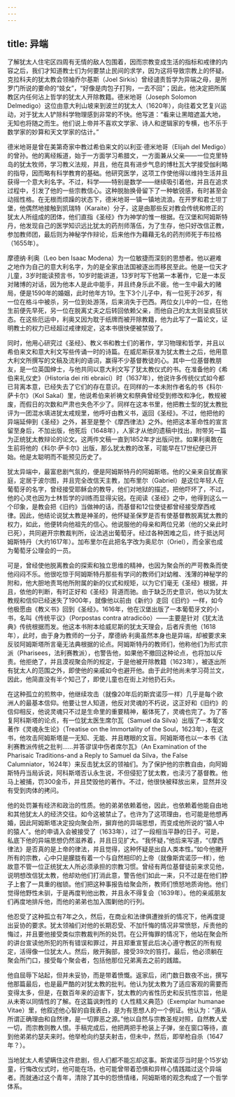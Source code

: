 ```yaml
---
---
---
```

title: 异端
---




了解犹太人住宅区四周有无情的敌人包围着，因而宗教变成生活的指标和戒律的内容之后，我们才知道教士们为何要禁止民间的求学，因为这将导致宗教上的怀疑。克拉科夫的犹太教会领袖乔尔基斯（Joel Sirkis）曾经谴责哲学为异端之母，是所罗门所说的要命的“妓女”，“好像是肉包子打狗，一去不回”；因此，他决定把所属教区内任何沾上哲学的犹太人开除教籍。德米地哥（Joseph Solomon Delmedigo）这位由意大利山坡来到波兰的犹太人（1620年），向往着文艺复兴运动，对于犹太人铲除科学物理感到非常的不快。他写道：“看来让黑暗遮盖大地，无知也将随之而生。他们说上帝并不喜欢文学家、诗人和逻辑家的专横，也不乐于数学家的妙算和天文学家的估计。”

德米地哥是曾在美第奇家中教过希伯来文的以利亚·德米地哥（Elijah del Medigo）的曾孙。他的离经叛道，始于一方面学习希腊文，一方面兼从父亲——一位克里特岛的犹太牧师，学习教义法规，并且，他在具有进步气息的博杜瓦大学接受伽利略的指导，因而略有科学教育的基础。他研究医学，这项工作使他得以维持生活并且获得一个意大利名字。不过，科学——特别是数学——继续吸引着他，并且在追求过程中，引发了他的一些宗教信心。这种脱胎换骨留下了一种敏锐感，有时甚至会动摇性格。在无根而烦躁的状态下，德米地哥一镇一镇地流浪。在开罗和君士坦丁堡，他偶然地接触到凯瑞特（Karaite）分子，这是由那些反对教会传统和修正的犹太人所组成的团体，他们直指《圣经》作为神学的惟一根据。在汉堡和阿姆斯特丹，他发现自己的医学知识远比犹太的药剂师落伍，为了生存，他只好改信正教，参加教师团，最后则为神秘学作辩论，后来他作为藉藉无名的药剂师死于布拉格（1655年）。

摩德纳·利奥（Leo ben Isaac Modena）为一位敏捷而深刻的思想者。他以避难之地作为自己的意大利名字，为的是全家由法国被逐出而移民至此。他是一位天才儿童，3岁时能读预言书，10岁时能讲道，13岁时写下他第一本著作，它是一本反对赌博的对话，因为他本人是此中能手，并且终身乐此不疲。他一生中最大的赌局，便是1590年的婚姻，此时他年方19。生下3个儿子中，有一位死于26岁，有一位在格斗中被杀，另一位到处游荡，后来消失于巴西。两位女儿中的一位，在他生前便先早死，另一位在脱离丈夫之后转回依赖父亲，而他自己的太太则呈疯狂状态。在这些厄运中，利奥又因为耽于纸牌而被开除教籍，他为此写了一篇论文，证明教士的权力已经超过戒律规定，这本书很快便被禁毁了。

同时，他用心研究过《圣经》、教义书和教士们的著作，学习物理和哲学，并且以希伯来文和意大利文写些传诵一时的诗篇。在威尼斯获准为犹太教士之后，他用意大利文所撰写的文稿及流利的语词，赢得不少基督教徒的心。其中一位基督教朋友，是一位英国绅士，与他共同以意大利文写了犹太教仪式的书。在准备他的《希伯来礼仪史》（Historia dei riti ebraici）时（1637年），他说许多传统仪式如今都已背离本意，已经失去了它们的存在意识。在同样的一本未附作者名的书《科尔·萨卡尔》（Kol Sakal）里，他说希伯来祈祷文和祭典曾经受到修改和净化，教规被废，而假日的次数和严肃也失色不少了。同样在这本书里，他把教士型的犹太教批评为一团混水填进犹太戒规里，他呼吁由教义书，返回《圣经》。不过，他把他的异端延伸到《圣经》之外，甚至是整个《摩西律法》之外。他把这本革命性的宣言留至身后，不加出版，他死后（1648年），人家才从他的遗稿中找出，附带另一篇为正统犹太教辩论的论文。这两件文稿一直到1852年才出版问世。如果利奥敢在生前将他的《科尔·萨卡尔》出版，那么犹太教的改革，可能早在17世纪便已开始。他是太聪明而不能预见历史了。

犹太异端中，最富悲剧气氛的，便是阿姆斯特丹的阿姆斯塔。他的父亲来自犹裔家庭，定居于波尔图，并且完全改信天主教，加布里尔（Gabriel）是这位年轻人在葡萄牙的名字，曾经接受耶稣会的教导，他们对地狱的描述，把他吓坏了，不过，他的心灵也因为士林哲学的训练而显得尖锐。在阅读《圣经》之中，他得到这么一个印象，是教会把《旧约》当做神的话，而基督和12位使徒都曾经接受摩西戒律。因此，他结论说犹太教是神圣的，他怀疑圣保罗是否有使基督教脱离犹太教的权力，如此，他便转向他祖先的信心。他说服他的母亲和两位兄弟（他的父亲此时已死），共同避开宗教裁判所，设法逃出葡萄牙。经过各种困难之后，终于抵达阿姆斯特丹（大约1617年）。加布里尔在此把名字改为奥尼尔（Oriel），而全家也成为葡萄牙公理会的一员。

可是，曾经使他脱离教会的探索和独立思维的精神，也因为聚会所的严苛教条而使他闷闷不乐。他很吃惊于阿姆斯特丹那些有学问的教师们对幼稚、浅薄的神秘学的附和，他大胆地责骂他所附属的新的仪式和规矩，以为它们毫无《圣经》根据，并且，依他的判断，有时正好和《圣经》背道而驰。由于缺乏历史意识，他以为犹太教规和信仰已经迷失了1900年，就像他以前由《新约》走回《旧约》一样，如今他极愿由《教义书》回到《圣经》。1616年，他在汉堡出版了一本葡萄牙文的小书，名叫《传统平议》（Porpostas contra atradicöo）——主要是针对《犹太法典》传统根据而发。他这本书附本给威尼斯的犹太天理会，后者斥责他（1618年），此时，由于身为教师的一分子，摩德纳·利奥虽然本身也是异端，却被要求来反驳阿姆斯塔所言毫无法典根据的论点。阿姆斯特丹的教师们，他称他们为形式宗派（Pharisees，法利赛教派），也警告他，如果他不撤回这种论点，也将加以斥责。他拒绝了，并且漠视聚会所的规定，于是他被开除教籍（1623年），被逐出所有犹太人的范围之外，即使他的亲戚如今也避开他。由于此时他尚未学习荷兰文，因此，他简直没有半个知己了，即使儿童也在街上对他扔石头。

在这种孤立的煎熬中，他继续攻击（就像20年后的斯宾诺莎一样）几乎是每个欧洲人的最基本信仰。他要让世人知道，他反对灵魂的不朽说，这正好和《旧约》的信仰相反，他说灵魂只不过是生命里的重要精神，躯体死了，灵魂也完了。为了答复阿科斯塔的论点，有一位犹太医生席尔瓦（Samuel da Silva）出版了一本葡文著作《灵魂永生论》（Treatise on the Immortality of the Soul，1623年），在这书，他攻击阿姆斯塔是一无知、无能、并且瞎眼的文盲。阿姆斯塔也以一本书《法利赛教派传统之批判……并答谬误中伤者席尔瓦》（An Examination of the Pharisaic Traditions-and a Reply to Samuel da Silva，the False Calumniator，1624年）来反击犹太区的领袖们。为了保护他的宗教自由，向阿姆斯特丹当局诉说，阿科斯塔否认永生说，不但侵犯了犹太教，也渎污了基督教。他马上被捕，罚300金币，并且焚毁他的著作。不过，他很快被释放出来，显然并没有受到肉体的拷问。

他的处罚兼有经济和政治的性质。他的弟弟依赖着他，因此，也依赖着他能自由地和其他犹太人的经济交往。如今这被禁止了。也许为了这项理由，也可能是他想再婚，因此阿姆斯塔决定投向聚会所，摒弃他的异端思想，而变成他所说的“猿人中的猿人”。他的申请入会被接受了（1633年），过了一段相当平静的日子。可是，私底下他的异端思想仍然滋养着，并且日见扩大。“我怀疑，”他后来写道，“《摩西律法》是否真的是上帝的律法，并且觉得，这种怀疑是出自人类本性。”如今他撇开所有的宗教，心中只是朦胧有着一个与自然相印的上帝（就像斯宾诺莎一样），他故意不管一位正统犹太人所必须承担的宗教习惯。曾经有两位基督徒前来求见他，说明想改信犹太教，他却劝他们打消此意，警告他们如此一来，只不过是在他们脖子上套了一具重的枷锁。他们把这种事报告给聚会所，教师们愤怒地质询他。他们觉得他野性未驯，于是再度判他出教，并且永不得复会（1639年）。他的亲戚朋友们再度地排斥他，而他的弟弟也加入围剿他的行列。

他忍受了这种孤立有7年之久，然后，在商业和法律俱遭挫折的情况下，他再度提出妥协的要求。犹太领袖们对他的长期忍受、不加忏悔的情况非常愤怒，斥责他的悔过，并且要他接受类似宗教裁判所的处罚。在公开悔罪的情况下，他站在聚会所的讲台宣读他所犯的所有错误和罪过，并且郑重宣誓此后决心遵守教区的所有规定，活得像一位犹太人。然后，敞开胸部，接受39次的笞打。最后，他必须躺在聚会所门口，接受每个聚会者，包括他那位兄弟离去之前的践踏。

他自屈辱下站起，但并未妥协，而是带着愤慨。返家后，闭门数日数夜不出，撰写他那篇最后，也是最严酷的对犹太教的批判。他认为犹太教为了适应客观的需要而变得太多，但是，在数百年来的迫害下，犹太教的内省性历史和反抗性宗旨，他是从未寄以同情性的了解。在这篇讽刺性的《人性精义典范》（Exemplar humanae Vitae）里，他叙述他心智的自我表白，是为有思想人的一个例证。他认为：“遵从所谓正确理由和自然律，是一切罪恶之源。”他以自然与宗教圣规对照，自然教人爱一切，而宗教则教人恨。手稿完成后，他把两把手枪装上子弹，坐在窗口等待，直到他弟弟约瑟夫来时。他举枪向约瑟夫射击，但未中，然后，即举枪自杀（1647年？）。

当地犹太人希望瞒住这件悲剧，但人们都不能忘却这事。斯宾诺莎当时是个15岁幼童，行悔改仪式时，他可能在场，也可能曾带着恐惧和异样心情践踏过这个异端者。而就通过这个青年，清除了其中的怨愤情绪，阿姆斯塔的观念构成了一个哲学体系。